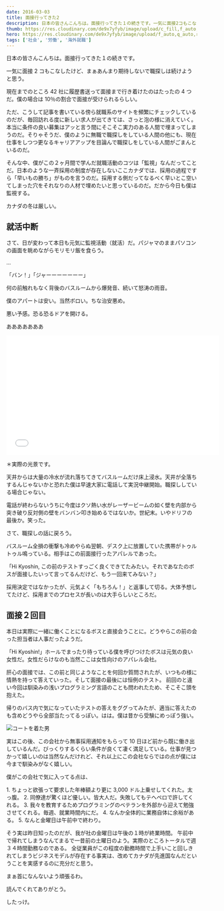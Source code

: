 ```yaml
---
date: 2016-03-03
title: 面接行ってきた2
description: 日本の皆さんこんちは。面接行ってきた１の続きです。一気に面接2コもこなしたけど、まぁあんまり期待しないで職探しは続けようと思う。
thumb: https://res.cloudinary.com/de9x7yfyb/image/upload/c_fill,f_auto,h_120,q_auto,r_6,w_120/v1637734522/qc3/posts/monteal-canada-job-interview-2/interview2_pzj1ik.jpg
hero: https://res.cloudinary.com/de9x7yfyb/image/upload/f_auto,q_auto,r_6,w_680/v1637734522/qc3/posts/monteal-canada-job-interview-2/interview2_pzj1ik.jpg
tags: ['社会', '労働', '海外就職']
---
```


日本の皆さんこんちは。面接行ってきた１の続きです。

一気に面接 2 コもこなしたけど、まぁあんまり期待しないで職探しは続けようと思う。

現在までのところ 42 社に履歴書送って面接まで行き着けたのはたったの 4 つだ。僕の場合は 10％の割合で面接が受けられるらしい。

ただ、こうして記事を書いている傍ら就職系のサイトを頻繁にチェックしているのだが、毎回訪れる度に新しい求人が出てきては、さっと泡の様に消えていく。本当に条件の良い募集はアッと言う間にそこそこ実力のある人間で埋まってしまうのだ。そりゃそうだ、僕のように無職で職探しをしている人間の他にも、現在仕事をしつつ更なるキャリアアップを目論んで職探しをしている人間がごまんといるのだ。

そんな中、僕がこの２ヶ月間で学んだ就職活動のコツは「監視」なんだってことだ。日本のような一斉採用の制度が存在しないここカナダでは、採用の過程ですら「早いもの勝ち」がものを言うのだ。採用する側だってなるべく早いとこ空いてしまった穴をそれなりの人材で埋めたいと思っているのだ。だから今日も僕は監視する。

カナダの冬は厳しい。

## 就活中断

さて、日が変わって本日も元気に監視活動（就活）だ。パジャマのままパソコンの画面を眺めながらモリモリ飯を食らう。

...

「バン！」「ジャーーーーーーー」

何の前触れもなく背後のバスルームから爆発音、続いて怒涛の雨音。

僕のアパートは安い。当然ボロい。ちな治安悪め。

悪い予感。恐る恐るドアを開ける。

あああああああ

<iframe
  src='//www.youtube.com/embed/Qn4cBBOBGv8'
  width='562'
  height='315'
  frameborder='0'
></iframe>

＊実際の光景です。

天井からは大量の冷水が流れ落ちてきてバスルームだけ床上浸水。天井が全落ちするんじゃないかと恐れた僕は早速大家に電話して実況中継開始。職探ししている場合じゃない。

電話が終わらないうちに今度はクソ熱い水がレーザービームの如く壁を内部から突き破り反対側の壁をバンバン叩き始めるではないか。世紀末。いやドリフの最後か。笑った。

さて、職探しの話に戻ろう。

バスルーム全損の衝撃も冷めやらぬ翌朝、デスク上に放置していた携帯がトゥルトゥル鳴っている。相手はこの前面接行ったアパレルであった。

「Hi Kyoshin, この前のテストすっごく良くできてたみたい。それであなたのボスが面接したいって言ってるんだけど、もう一回来てみない？」

採用決定ではなかったが、元気よく「もちろん！」と返事して切る。大体予想してたけど、採用までのプロセスが長いのは大手らしいところだ。

## 面接２回目

本日は実際に一緒に働くことになるボスと直接会うことに。どうやらこの前の会った担当者は人事だったようだ。

「Hi Kyoshin!」ホールでまったり待っている僕を呼びつけたボスは元気の良い女性だ。女性だらけなのも当然ここは女性向けのアパレル会社。

肝心の面接では、この前と同じようなことを何回か質問されたが、いつもの様に情熱を持って答えていった。そして面接の最後には恒例のテスト。
前回のと違い今回は馴染みの浅いプログラミング言語のことも問われたため、そこそこ頭を抱えた。

帰りのバス内で気になっていたテストの答えをググってみたが、適当に答えたのも含めどうやら全部当たってるっぽい。はは。僕は昔から受験にめっぽう強い。

![コートを着た男](https://res.cloudinary.com/de9x7yfyb/image/upload/f_auto,q_auto,r_6,w_680/v1637734518/qc3/posts/monteal-canada-job-interview-2/interview_lpwllq.jpg)

実はこの後、この会社から無事採用通知をもらって 10 日ほど前から既に働き出しているんだ。びっくりするくらい条件が良くて凄く満足している。仕事が見つかって嬉しいのは当然なんだけれど、それ以上にこの会社ならではの点が僕には今まで馴染みがなく嬉しい。

僕がこの会社で気に入ってる点は、

1\. ちょっと欲張って要求した年棒額より更に 3,000 ドル上乗せしてくれた。太っ腹。
2\. 同僚達が驚くほど優しい。皆大人だ。失敗してもテヘペロで許してくれる。
3\. 我々を教育するためプログラミングのベテランを外部から迎えて勉強させてくれる。毎週、就業時間内にだ。
4\. なんか全体的に業務自体に余裕がある。
5\. なんと金曜日は午前中で終わり。

そう実は昨日知ったのだが、我が社の金曜日は午後の１時が終業時間。
午前中で帰れてしまうなんてまるで一昔前の土曜日のよう。実際のところトータルで週３４時間勤務なのである。
全従業員がこの程度の勤務時間で上手いこと回しきれてしまうビジネスモデルが存在する事実は、改めてカナダが先進国なんだということを実感するのに充分だと思う。

まぁ首になんないよう頑張るわ。

読んでくれてありがとう。

したっけ。
